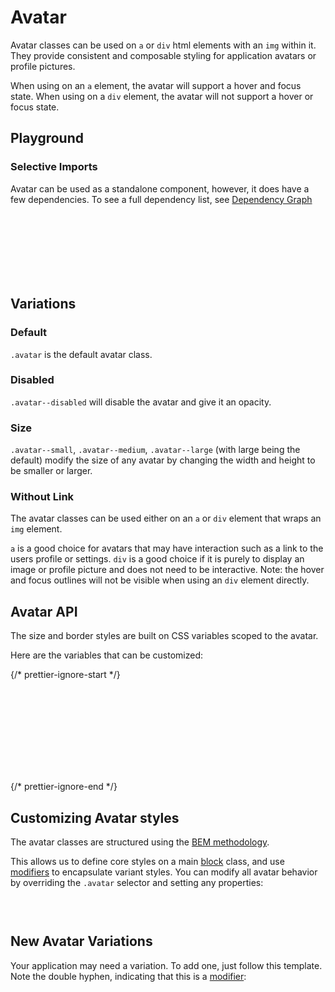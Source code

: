 
<Meta of={AvatarStories} />

# Avatar

<div
  dangerouslySetInnerHTML={{
    __html: createSourceCodeLink({ link: 'components/avatar.css' }).outerHTML,
  }}
></div>

Avatar classes can be used on `a` or `div` html elements with an `img` within it. They provide consistent and composable styling for application avatars or profile pictures.

When using on an `a` element, the avatar will support a hover and focus state.
When using on a `div` element, the avatar will not support a hover or focus state.

## Playground

<Canvas of={AvatarStories.Default} />
<Controls of={AvatarStories.Default} />

### Selective Imports

Avatar can be used as a standalone component, however, it does have a few dependencies. To see a full dependency list, see [Dependency Graph](?path=/docs/overview-selective-imports--docs#dependencies)

```css
/* Depends on */
@import '@rolemodel/optics/dist/css/core/fonts';
@import '@rolemodel/optics/dist/css/core/tokens';
@import '@rolemodel/optics/dist/css/core/base';

/* Component */
@import '@rolemodel/optics/dist/css/components/avatar';
```

## Variations

### Default

`.avatar` is the default avatar class.

<Canvas of={AvatarStories.Default} />

### Disabled

`.avatar--disabled` will disable the avatar and give it an opacity.

<Canvas of={AvatarStories.Disabled} />

### Size

`.avatar--small`, `.avatar--medium`, `.avatar--large` (with large being the default) modify the size of any avatar by changing the width and height to be smaller or larger.

<Canvas of={AvatarStories.Small} />

### Without Link

The avatar classes can be used either on an `a` or `div` element that wraps an `img` element.

`a` is a good choice for avatars that may have interaction such as a link to the users profile or settings.
`div` is a good choice if it is purely to display an image or profile picture and does not need to be interactive. Note: the hover and focus outlines will not be visible when using an `div` element directly.

<Canvas of={AvatarStories.WithoutLink} />

## Avatar API

The size and border styles are built on CSS variables scoped to the avatar.

Here are the variables that can be customized:

{/* prettier-ignore-start */}
```css
--_op-avatar-border-radius
--_op-avatar-inner-border-color
--_op-avatar-outer-border-color
--_op-avatar-inner-border-width
--_op-avatar-outer-border-width
--_op-avatar-disabled-opacity
--_op-avatar-size-small
--_op-avatar-size-medium
--_op-avatar-size-large
```
{/* prettier-ignore-end */}

## Customizing Avatar styles

<div
  dangerouslySetInnerHTML={{
    __html: createAlert({
      title: 'Important!',
      description: 'These patterns represent how to customize the style of the avatar for your project.',
    }).outerHTML,
  }}
></div>

The avatar classes are structured using the [BEM methodology](https://getbem.com/naming).

This allows us to define core styles on a main [block](https://getbem.com/naming/#block) class, and use [modifiers](https://getbem.com/naming/#modifier) to encapsulate variant styles. You can modify all avatar behavior by overriding the `.avatar` selector and setting any properties:

```css
.avatar {
}
```

## New Avatar Variations

<div
  dangerouslySetInnerHTML={{
    __html: createAlert({
      title: 'Important!',
      description: 'These patterns represent how to create new variations of the avatar for your project.',
    }).outerHTML,
  }}
></div>

Your application may need a variation. To add one, just follow this template. Note the double hyphen, indicating that this is a [modifier](https://getbem.com/naming/#modifier):

```css
.avatar--{name} {
  --_op-avatar-border-radius: var(--op-radius-2x-large);
}
```
